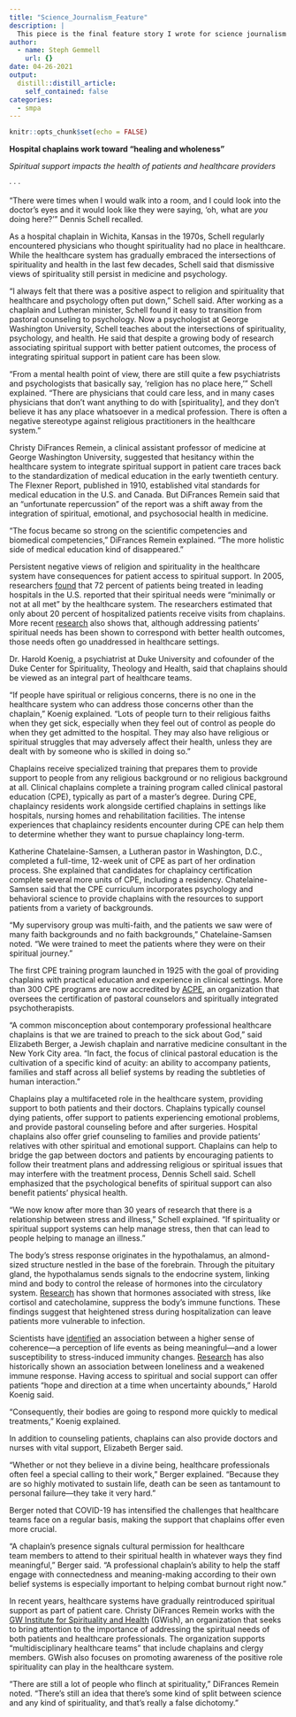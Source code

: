 ```yaml
---
title: "Science_Journalism_Feature"
description: |
  This piece is the final feature story I wrote for science journalism in spring 2020.
author:
  - name: Steph Gemmell
    url: {}
date: 04-26-2021
output:
  distill::distill_article:
    self_contained: false
categories: 
  - smpa
---
```


```r
knitr::opts_chunk$set(echo = FALSE)
```

**Hospital chaplains work toward "healing and wholeness"**

*Spiritual support impacts the health of patients and healthcare providers*

· · ·

"There were times when I would walk into a room, and I could look into the doctor's eyes and it would look like they were saying, 'oh, what are *you* doing here?'" Dennis Schell recalled.

As a hospital chaplain in Wichita, Kansas in the 1970s, Schell regularly encountered physicians who thought spirituality had no place in healthcare. While the healthcare system has gradually embraced the intersections of spirituality and health in the last few decades, Schell said that dismissive views of spirituality still persist in medicine and psychology.

"I always felt that there was a positive aspect to religion and spirituality that healthcare and psychology often put down," Schell said. After working as a chaplain and Lutheran minister, Schell found it easy to transition from pastoral counseling to psychology. Now a psychologist at George Washington University, Schell teaches about the intersections of spirituality, psychology, and health. He said that despite a growing body of research associating spiritual support with better patient outcomes, the process of integrating spiritual support in patient care has been slow.

"From a mental health point of view, there are still quite a few psychiatrists and psychologists that basically say, 'religion has no place here,'" Schell explained. "There are physicians that could care less, and in many cases physicians that don't want anything to do with [spirituality], and they don't believe it has any place whatsoever in a medical profession. There is often a negative stereotype against religious practitioners in the healthcare system."

Christy DiFrances Remein, a clinical assistant professor of medicine at George Washington University, suggested that hesitancy within the healthcare system to integrate spiritual support in patient care traces back to the standardization of medical education in the early twentieth century. The Flexner Report,
published in 1910, established vital standards for medical education in the U.S. and Canada. But DiFrances Remein said that an "unfortunate repercussion" of the report was a shift away from the integration of spiritual, emotional, and psychosocial health in medicine.

"The focus became so strong on the scientific competencies and biomedical competencies," DiFrances Remein explained. "The more holistic side of medical education kind of disappeared."

Persistent negative views of religion and spirituality in the healthcare system have consequences for patient access to spiritual support. In 2005, researchers [found](https://journals.sagepub.com/doi/abs/10.2190/9X2X-QQEU-GDE9-VUXN?casa_token=QYs6xWoGxYIAAAAA:pcRaHtmbmxDklfx8odLbarNcQFfaz-_NBMiqbX0aH3vDJ5Kg6lf1O9ygsm-n3_YgVEN0g9LrzHw) that 72 percent of patients being treated in leading hospitals in the U.S. reported that their spiritual needs were "minimally or not at all met" by the healthcare system. The researchers estimated that only about 20 percent of hospitalized patients receive visits from chaplains. More recent [research](https://academic.oup.com/sw/article-abstract/56/4/306/1871337) also shows that, although addressing patients' spiritual needs has been shown to correspond with better health outcomes, those needs often go unaddressed in healthcare settings.

Dr. Harold Koenig, a psychiatrist at Duke University and cofounder of the Duke Center for Spirituality, Theology and Health, said that chaplains should be viewed as an integral part of healthcare teams.

"If people have spiritual or religious concerns, there is no one in the healthcare system who can address those concerns other than the chaplain," Koenig explained. "Lots of people turn to their religious faiths when they get sick, especially when they feel out of control as people do when they get admitted to the hospital. They may also have religious or spiritual struggles that may adversely affect their health, unless they are dealt with by someone who is skilled in doing so."

Chaplains receive specialized training that prepares them to provide support to people from any religious background or no religious background at all. Clinical chaplains complete a training program called clinical pastoral education (CPE), typically as part of a master's degree. During CPE, chaplaincy residents work alongside certified chaplains in settings like hospitals, nursing homes and rehabilitation facilities. The intense experiences that chaplaincy residents encounter during CPE can help them to determine whether they want to pursue chaplaincy long-term.

Katherine Chatelaine-Samsen, a Lutheran pastor in Washington, D.C., completed a full-time, 12-week unit of CPE as part of her ordination process. She explained that candidates for chaplaincy certification complete several more units of CPE, including a residency. Chatelaine-Samsen said that the CPE curriculum incorporates psychology and behavioral science to provide chaplains with the resources to support patients from a variety of backgrounds.

"My supervisory group was multi-faith, and the patients we saw were of many faith backgrounds and no faith backgrounds," Chatelaine-Samsen noted. "We were trained to meet the patients where they were on their spiritual journey."

The first CPE training program launched in 1925 with the goal of providing chaplains with practical education and experience in clinical settings. More than 300 CPE programs are now accredited by [ACPE](https://www.acpe.edu/ACPE/About_ACPE/ACPE/About_ACPE/About_ACPE.aspx), an organization that oversees the certification of pastoral counselors and spiritually integrated psychotherapists.

"A common misconception about contemporary professional healthcare chaplains is that we are trained to preach to the sick about God," said Elizabeth Berger, a Jewish chaplain and narrative medicine consultant in the New York City area. "In fact, the focus of clinical pastoral education is the cultivation of a specific kind of acuity: an ability to accompany patients, families and staff across all belief systems by reading the subtleties of human interaction."

Chaplains play a multifaceted role in the healthcare system, providing support to both patients and their doctors. Chaplains typically counsel dying patients, offer support to patients experiencing emotional problems, and provide pastoral counseling before and after surgeries. Hospital chaplains also offer grief counseling to families and provide patients' relatives with other spiritual and emotional support. Chaplains can help to bridge the gap between doctors and patients by encouraging patients to follow their treatment plans and addressing religious or spiritual issues that may interfere with the treatment process, Dennis Schell said. Schell emphasized that the psychological benefits of spiritual support can also benefit patients' physical health.

"We now know after more than 30 years of research that there is a relationship between stress and illness," Schell explained. "If spirituality or spiritual support systems can help manage stress, then that can lead to people helping to manage an illness."

The body's stress response originates in the hypothalamus, an almond-sized structure nestled in the base of the forebrain. Through the pituitary gland, the hypothalamus sends signals to the endocrine system, linking mind and body to control the release of hormones into the circulatory system. [Research](https://science.sciencemag.org/content/270/5234/232) has shown that hormones associated with stress, like cortisol and catecholamine, suppress the body's immune functions. These findings suggest that heightened stress during hospitalization can leave patients more vulnerable to infection.

Scientists have [identified](https://psycnet.apa.org/record/1999-15342-002) an association between a higher sense of coherence---a perception of life events as being meaningful---and a lower susceptibility to stress-induced immunity changes. [Research](http://citeseerx.ist.psu.edu/viewdoc/download?doi=10.1.1.322.7375&rep=rep1&type=pdf) has also historically shown an association between loneliness and a weakened immune response. Having access to spiritual and social support can offer patients "hope and direction at a time when uncertainty abounds," Harold Koenig said.

"Consequently, their bodies are going to respond more quickly to medical treatments," Koenig explained.

In addition to counseling patients, chaplains can also provide doctors and nurses with vital support, Elizabeth Berger said.

"Whether or not they believe in a divine being, healthcare professionals often feel a special calling to their work," Berger explained. "Because they are so highly motivated to sustain life, death can be seen as tantamount to personal failure---they take it very hard."

Berger noted that COVID-19 has intensified the challenges that healthcare teams face on a regular basis, making the support that chaplains offer even more crucial.

"A chaplain's presence signals cultural permission for healthcare team members to attend to their spiritual health in whatever ways they find meaningful," Berger said. "A professional chaplain's ability to help the staff engage with connectedness and meaning-making according to their own belief systems is especially important to helping combat burnout right now."

In recent years, healthcare systems have gradually reintroduced spiritual support as part of patient care. Christy DiFrances Remein works with the [GW Institute for Spirituality and Health](https://smhs.gwu.edu/gwish/) (GWish), an organization that seeks to bring attention to the importance of addressing the spiritual needs of both patients and healthcare professionals. The organization supports "multidisciplinary healthcare teams" that include chaplains and clergy members. GWish also focuses on promoting awareness of the positive role spirituality can play in the healthcare system.

"There are still a lot of people who flinch at spirituality," DiFrances Remein noted. "There's still an idea that there's some kind of split between science and any kind of spirituality, and that's really a false dichotomy."
